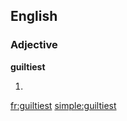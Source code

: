 ==English==

===Adjective===
'''guiltiest'''

# {{superlative of|guilty}}

[[fr:guiltiest]]
[[simple:guiltiest]]
